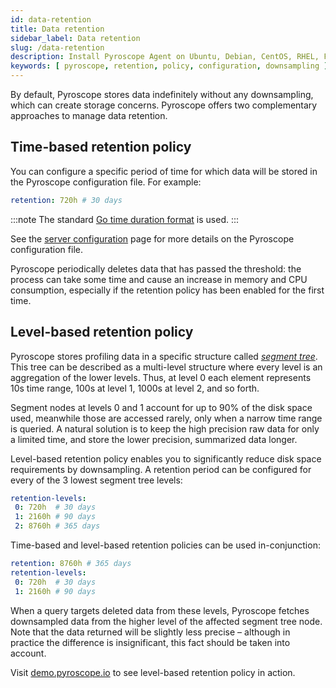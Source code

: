 ```yaml
---
id: data-retention
title: Data retention
sidebar_label: Data retention
slug: /data-retention
description: Install Pyroscope Agent on Ubuntu, Debian, CentOS, RHEL, Fedora, Amazon Linux
keywords: [ pyroscope, retention, policy, configuration, downsampling ]
---
```


By default, Pyroscope stores data indefinitely without any downsampling, which can create storage concerns.
Pyroscope offers two complementary approaches to manage data retention.

## Time-based retention policy

You can configure a specific period of time for which data will be stored in the Pyroscope configuration file. For example:
```yaml
retention: 720h # 30 days
```

:::note
The standard [Go time duration format](https://pkg.go.dev/time#ParseDuration) is used.
:::

See the [server configuration](configuration.mdx) page for more details on the Pyroscope configuration file.

Pyroscope periodically deletes data that has passed the threshold: the process can take some time and cause an increase
in memory and CPU consumption, especially if the retention policy has been enabled for the first time.

## Level-based retention policy

Pyroscope stores profiling data in a specific structure called [_segment tree_](/docs/storage-design). This tree can be
described as a multi-level structure where every level is an aggregation of the lower levels. Thus, at level 0 each
element represents 10s time range, 100s at level 1, 1000s at level 2, and so forth.

Segment nodes at levels 0 and 1 account for up to 90% of the disk space used, meanwhile those are accessed rarely, only
when a narrow time range is queried. A natural solution is to keep the high precision raw data for only a limited time,
and store the lower precision, summarized data longer.

Level-based retention policy enables you to significantly reduce disk space requirements by downsampling. A retention
period can be configured for every of the 3 lowest segment tree levels:

```yaml
retention-levels:
 0: 720h  # 30 days
 1: 2160h # 90 days
 2: 8760h # 365 days
```

Time-based and level-based retention policies can be used in-conjunction:

```yaml
retention: 8760h # 365 days
retention-levels:
 0: 720h  # 30 days
 1: 2160h # 90 days
```

When a query targets deleted data from these levels, Pyroscope fetches downsampled data from the higher level
of the affected segment tree node. Note that the data returned will be slightly less precise – although in
practice the difference is insignificant, this fact should be taken into account.

Visit [demo.pyroscope.io](https://demo.pyroscope.io) to see level-based retention policy in action.
